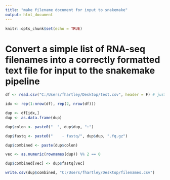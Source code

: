 ---
title: "make filename document for input to snakemake"
output: html_document
---

```{r setup, include=FALSE}
knitr::opts_chunk$set(echo = TRUE)
```
# Convert a simple list of RNA-seq filenames into a correctly formatted text file for input to the snakemake pipeline

```{r}

df <- read.csv("C:/Users/fhartley/Desktop/test.csv", header = F) # just an excel file with the files listed in column A - no headers or rownames

idx <- rep(1:nrow(df), rep(2, nrow(df)))

dup <- df[idx,]
dup <- as.data.frame(dup)

dup$colon <- paste0("  ", dup$dup, ":")

dup$fastq <- paste0("    - fastq/", dup$dup, ".fq.gz")

dup$combined <- paste(dup$colon)

vec <- as.numeric(rownames(dup)) %% 2 == 0

dup$combined[vec] <- dup$fastq[vec]

write.csv(dup$combined, "C:/Users/fhartley/Desktop/filenames.csv")

```

